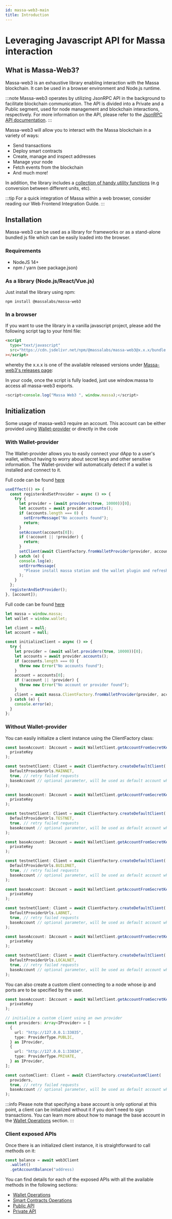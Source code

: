 ```yaml
---
id: massa-web3-main
title: Introduction
---
```



# Leveraging Javascript API for Massa interaction

## What is Massa-Web3?

Massa-web3 is an exhaustive library enabling interaction with the Massa blockchain. It can be used in a browser environment and Node.js runtime.

:::note
Massa-web3 operates by utilizing JsonRPC API in the background to facilitate blockchain communication. The API is divided into a Private and a Public segment, used for node management and blockchain interactions, respectively. For more information on the API, please refer to the [JsonRPC API documentation](/docs/build/api/jsonrpc).
:::

Massa-web3 will allow you to interact with the Massa blockchain in a variety of ways:

- Send transactions
- Deploy smart contracts
- Create, manage and inspect addresses
- Manage your node
- Fetch events from the blockchain
- And much more!

In addition, the library includes a [collection of handy utility functions](/docs/build/massa-web3/massa-web3-utils) (e.g conversion between different units, etc).

:::tip
For a quick integration of Massa within a web browser, consider reading our Web Frontend Integration Guide.
:::

## Installation

Massa-web3 can be used as a library for frameworks or as a stand-alone bundled js file which can be easily loaded into the browser.

### Requirements

- NodeJS 14+
- npm / yarn (see package.json)

### As a library (Node.js/React/Vue.js)

Just install the library using npm:

```shell
npm install @massalabs/massa-web3
```

### In a browser

If you want to use the library in a vanilla javascript project, please add the following script tag to your html file:

```html
<script
  type="text/javascript"
  src="https://cdn.jsdelivr.net/npm/@massalabs/massa-web3@x.x.x/bundle.js"
></script>
```

whereby the x.x.x is one of the available released versions under [Massa-web3's releases page](https://github.com/massalabs/massa-web3/releases):

In your code, once the script is fully loaded, just use window.massa to access all massa-web3 exports.

```ts
<script>console.log("Massa Web3 ", window.massa);</script>
```

## Initialization

Some usage of massa-web3 require an account. This account can be either provided using [Wallet-provider](/docs/build/wallet/wallet-provider) or directly in the code

### With Wallet-provider

The Wallet-provider allows you to easily connect your dApp to a user's wallet, without having to worry about
secret keys and other sensitive information. The Wallet-provider will automatically detect if a wallet is installed and connect to it.

<Tabs>
<TabItem value="wallet-provider-react" label="React" default>

Full code can be found [here](https://github.com/massalabs/massa-sc-examples/blob/main/age/react/src/App.tsx)

```typescript
useEffect(() => {
  const registerAndSetProvider = async () => {
    try {
      let provider = (await providers(true, 10000))[0];
      let accounts = await provider.accounts();
      if (accounts.length === 0) {
        setErrorMessage("No accounts found");
        return;
      }
      setAccount(accounts[0]);
      if (!account || !provider) {
        return;
      }
      setClient(await ClientFactory.fromWalletProvider(provider, account));
    } catch (e) {
      console.log(e);
      setErrorMessage(
        "Please install massa station and the wallet plugin and refresh."
      );
    }
  };
  registerAndSetProvider();
}, [account]);
```

</TabItem>
<TabItem value="vanilla-js" label="Vanilla JS" default>

Full code can be found [here](https://github.com/massalabs/massa-sc-examples/blob/main/age/html/js/index.js)

```typescript
let massa = window.massa;
let wallet = window.wallet;

let client = null;
let account = null;

const initializeClient = async () => {
  try {
    let provider = (await wallet.providers(true, 10000))[0];
    let accounts = await provider.accounts();
    if (accounts.length === 0) {
      throw new Error("No accounts found");
    }
    account = accounts[0];
    if (!account || !provider) {
      throw new Error("No account or provider found");
    }
    client = await massa.ClientFactory.fromWalletProvider(provider, account);
  } catch (e) {
    console.error(e);
  }
};
```

</TabItem>
</Tabs>

### Without Wallet-provider

You can easily initialize a client instance using the ClientFactory class:

<Tabs>
<TabItem value="mainnet-client" label="Mainnet" default>

```typescript
const baseAccount: IAccount = await WalletClient.getAccountFromSecretKey(
  privateKey
);

const testnetClient: Client = await ClientFactory.createDefaultClient(
  DefaultProviderUrls.MAINNET,
  true, // retry failed requests
  baseAccount // optional parameter, will be used as default account when no account is specified
);
```

</TabItem>

<TabItem value="testnet-client" label="Testnet" default>

```typescript
const baseAccount: IAccount = await WalletClient.getAccountFromSecretKey(
  privateKey
);

const testnetClient: Client = await ClientFactory.createDefaultClient(
  DefaultProviderUrls.TESTNET,
  true, // retry failed requests
  baseAccount // optional parameter, will be used as default account when no account is specified
);
```

</TabItem>

<TabItem value="buildnet-client" label="Buildnet" default>

```typescript
const baseAccount: IAccount = await WalletClient.getAccountFromSecretKey(
  privateKey
);

const testnetClient: Client = await ClientFactory.createDefaultClient(
  DefaultProviderUrls.BUILDNET,
  true, // retry failed requests
  baseAccount // optional parameter, will be used as default account when no account is specified
);
```

</TabItem>

<TabItem value="labnet-client" label="Labnet" default>

```typescript
const baseAccount: IAccount = await WalletClient.getAccountFromSecretKey(
  privateKey
);

const testnetClient: Client = await ClientFactory.createDefaultClient(
  DefaultProviderUrls.LABNET,
  true, // retry failed requests
  baseAccount // optional parameter, will be used as default account when no account is specified
);
```

</TabItem>

<TabItem value="local-client" label="Localnet" default>

```typescript
const baseAccount: IAccount = await WalletClient.getAccountFromSecretKey(
  privateKey
);

const testnetClient: Client = await ClientFactory.createDefaultClient(
  DefaultProviderUrls.LOCALNET,
  true, // retry failed requests
  baseAccount // optional parameter, will be used as default account when no account is specified
);
```

</TabItem>

<TabItem value="custom-client" label="Custom Client">
You can also create a custom client connecting to a node whose ip and ports are to be specified by the user.

```typescript
const baseAccount: IAccount = await WalletClient.getAccountFromSecretKey(
  privateKey
);

// initialize a custom client using an own provider
const providers: Array<IProvider> = [
  {
    url: "http://127.0.0.1:33035",
    type: ProviderType.PUBLIC,
  } as IProvider,
  {
    url: "http://127.0.0.1:33034",
    type: ProviderType.PRIVATE,
  } as IProvider,
];

const customClient: Client = await ClientFactory.createCustomClient(
  providers,
  true, // retry failed requests
  baseAccount // optional parameter, will be used as default account when no account is specified
);
```

</TabItem>
</Tabs>

:::info
Please note that specifying a base account is only optional at this point, a client can be initialized without it if you
don't need to sign transactions. You can learn more about how to manage the base account in the [Wallet Operations](https://web3.docs.massa.net/classes/WalletClient.html) section.
:::

### Client exposed APIs

Once there is an initialized client instance, it is straightforward to call methods on it:

```ts
const balance = await web3Client
  .wallet()
  .getAccountBalance("address)
```

You can find details for each of the exposed APIs with all the available methods in the following sections:

- [Wallet Operations](https://web3.docs.massa.net/classes/WalletClient.html)
- [Smart Contracts Operations](https://web3.docs.massa.net/classes/SmartContractsClient.html)
- [Public API](https://web3.docs.massa.net/classes/PublicApiClient.html)
- [Private API](https://web3.docs.massa.net/classes/PrivateApiClient.html)
